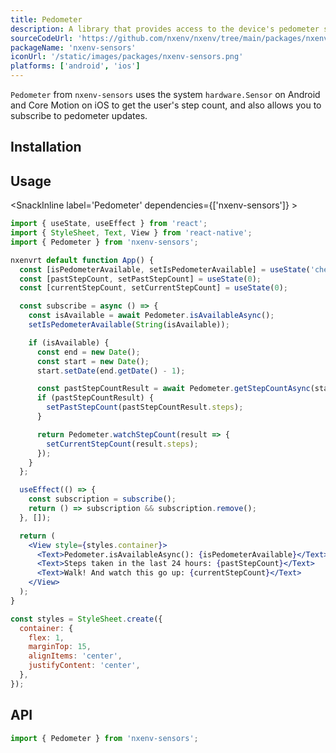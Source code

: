 ```yaml
---
title: Pedometer
description: A library that provides access to the device's pedometer sensor.
sourceCodeUrl: 'https://github.com/nxenv/nxenv/tree/main/packages/nxenv-sensors'
packageName: 'nxenv-sensors'
iconUrl: '/static/images/packages/nxenv-sensors.png'
platforms: ['android', 'ios']
---
```



`Pedometer` from `nxenv-sensors` uses the system `hardware.Sensor` on Android and Core Motion on iOS to get the user's step count, and also allows you to subscribe to pedometer updates.

## Installation

<APIInstallSection />

## Usage

<SnackInline label='Pedometer' dependencies={['nxenv-sensors']} >

```jsx
import { useState, useEffect } from 'react';
import { StyleSheet, Text, View } from 'react-native';
import { Pedometer } from 'nxenv-sensors';

nxenvrt default function App() {
  const [isPedometerAvailable, setIsPedometerAvailable] = useState('checking');
  const [pastStepCount, setPastStepCount] = useState(0);
  const [currentStepCount, setCurrentStepCount] = useState(0);

  const subscribe = async () => {
    const isAvailable = await Pedometer.isAvailableAsync();
    setIsPedometerAvailable(String(isAvailable));

    if (isAvailable) {
      const end = new Date();
      const start = new Date();
      start.setDate(end.getDate() - 1);

      const pastStepCountResult = await Pedometer.getStepCountAsync(start, end);
      if (pastStepCountResult) {
        setPastStepCount(pastStepCountResult.steps);
      }

      return Pedometer.watchStepCount(result => {
        setCurrentStepCount(result.steps);
      });
    }
  };

  useEffect(() => {
    const subscription = subscribe();
    return () => subscription && subscription.remove();
  }, []);

  return (
    <View style={styles.container}>
      <Text>Pedometer.isAvailableAsync(): {isPedometerAvailable}</Text>
      <Text>Steps taken in the last 24 hours: {pastStepCount}</Text>
      <Text>Walk! And watch this go up: {currentStepCount}</Text>
    </View>
  );
}

const styles = StyleSheet.create({
  container: {
    flex: 1,
    marginTop: 15,
    alignItems: 'center',
    justifyContent: 'center',
  },
});
```

</SnackInline>

## API

```js
import { Pedometer } from 'nxenv-sensors';
```

<APISection packageName="nxenv-pedometer" apiName="Pedometer" />
